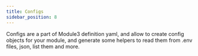 ```yaml
---
title: Configs
sidebar_position: 8
---
```


Configs are a part of Module3 definition yaml, and allow to create config
objects for your module, and generate some helpers to read them from .env
files, json, list them and more.